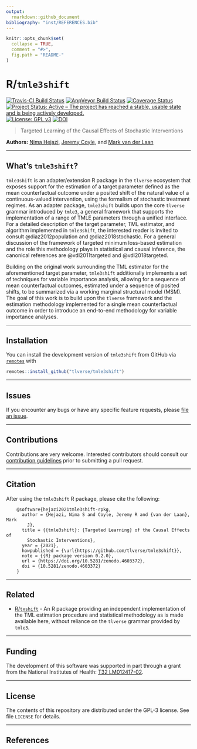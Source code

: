 ```yaml
---
output:
  rmarkdown::github_document
bibliography: "inst/REFERENCES.bib"
---
```


<!-- README.md is generated from README.Rmd. Please edit that file -->

```r
knitr::opts_chunk$set(
  collapse = TRUE,
  comment = "#>",
  fig.path = "README-"
)
```

# R/`tmle3shift`

[![Travis-CI Build Status](https://travis-ci.org/tlverse/tmle3shift.svg?branch=master)](https://travis-ci.org/tlverse/tmle3shift)
[![AppVeyor Build  Status](https://ci.appveyor.com/api/projects/status/github/tlverse/tmle3shift?branch=master&svg=true)](https://ci.appveyor.com/project/nhejazi/tmle3shift)
[![Coverage Status](https://img.shields.io/codecov/c/github/tlverse/tmle3shift/master.svg)](https://codecov.io/github/tlverse/tmle3shift?branch=master)
[![Project Status: Active – The project has reached a stable, usable state and is being actively developed.](http://www.repostatus.org/badges/latest/active.svg)](http://www.repostatus.org/#active)
[![License: GPL v3](https://img.shields.io/badge/License-GPL%20v3-blue.svg)](http://www.gnu.org/licenses/gpl-3.0)
[![DOI](https://zenodo.org/badge/DOI/10.5281/zenodo.4603372.svg)](https://doi.org/10.5281/zenodo.4603372)

> Targeted Learning of the Causal Effects of Stochastic Interventions

__Authors:__ [Nima Hejazi](https://nimahejazi.org), [Jeremy
Coyle](https://github.com/jeremyrcoyle), and [Mark van der
Laan](https://vanderlaan-lab.org)

---

## What's `tmle3shift`?

`tmle3shift` is an adapter/extension R package in the `tlverse` ecosystem that
exposes support for the estimation of a target parameter defined as the mean
counterfactual outcome under a posited shift of the natural value of a
continuous-valued intervention, using the formalism of stochastic treatment
regimes. As an adapter package, `tmle3shift` builds upon the core `tlverse`
grammar introduced by `tmle3`, a general framework that supports the
implementation of a range of TMLE parameters through a unified interface. For a
detailed description of the target parameter, TML estimator, and algorithm
implemented in `tmle3shift`, the interested reader is invited to consult
@diaz2012population and @diaz2018stochastic. For a general discussion of the
framework of targeted minimum loss-based estimation and the role this
methodology plays in statistical and causal inference, the canonical references
are @vdl2011targeted and @vdl2018targeted.

Building on the original work surrounding the TML estimator for the
aforementioned target parameter, `tmle3shift` additionally implements a set of
techniques for variable importance analysis, allowing for a sequence of mean
counterfactual outcomes, estimated under a sequence of posited shifts, to be
summarized via a working marginal structural model (MSM). The goal of this work
is to build upon the `tlverse` framework and the estimation methodology
implemented for a single mean counterfactual outcome in order to introduce an
end-to-end methodology for variable importance analyses.

---

## Installation

You can install the development version of `tmle3shift` from GitHub via
[`remotes`](https://CRAN.R-project.org/package=remotes) with

```r
remotes::install_github("tlverse/tmle3shift")
```

---

## Issues

If you encounter any bugs or have any specific feature requests, please [file an
issue](https://github.com/tlverse/tmle3shift/issues).

---

## Contributions

Contributions are very welcome. Interested contributors should consult our
[contribution
guidelines](https://github.com/tlverse/tmle3shift/blob/master/CONTRIBUTING.md)
prior to submitting a pull request.

---

## Citation

After using the `tmle3shift` R package, please cite the following:

        @software{hejazi2021tmle3shift-rpkg,
          author = {Hejazi, Nima S and Coyle, Jeremy R and {van der Laan}, Mark
            J},
          title = {{tmle3shift}: {Targeted Learning} of the Causal Effects of
            Stochastic Interventions},
          year = {2021},
          howpublished = {\url{https://github.com/tlverse/tmle3shift}},
          note = {{R} package version 0.2.0},
          url = {https://doi.org/10.5281/zenodo.4603372},
          doi = {10.5281/zenodo.4603372}
        }

---

## Related

* [R/`txshift`](https://github.com/nhejazi/txshift) - An R package providing an
  independent implementation of the TML estimation procedure and
  statistical methodology as is made available here, without reliance on the
  `tlverse` grammar provided by `tmle3`.

---

## Funding

The development of this software was supported in part through a grant from the
National Institutes of Health: [T32
LM012417-02](https://projectreporter.nih.gov/project_info_description.cfm?aid=9248418&icde=37849831&ddparam=&ddvalue=&ddsub=&cr=1&csb=default&cs=ASC&pball=).

---

## License

The contents of this repository are distributed under the GPL-3 license. See
file `LICENSE` for details.

---

## References

